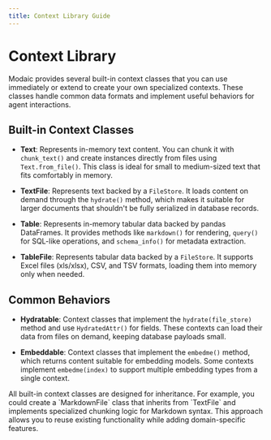 ```yaml
---
title: Context Library Guide
---
```


# Context Library

Modaic provides several built-in context classes that you can use immediately or extend to create your own specialized contexts. These classes handle common data formats and implement useful behaviors for agent interactions.

## Built-in Context Classes

- **Text**: Represents in-memory text content. You can chunk it with `chunk_text()` and create instances directly from files using `Text.from_file()`. This class is ideal for small to medium-sized text that fits comfortably in memory.

- **TextFile**: Represents text backed by a `FileStore`. It loads content on demand through the `hydrate()` method, which makes it suitable for larger documents that shouldn't be fully serialized in database records.

- **Table**: Represents in-memory tabular data backed by pandas DataFrames. It provides methods like `markdown()` for rendering, `query()` for SQL-like operations, and `schema_info()` for metadata extraction.

- **TableFile**: Represents tabular data backed by a `FileStore`. It supports Excel files (xls/xlsx), CSV, and TSV formats, loading them into memory only when needed.

## Common Behaviors

- **Hydratable**: Context classes that implement the `hydrate(file_store)` method and use `HydratedAttr()` for fields. These contexts can load their data from files on demand, keeping database payloads small.

- **Embeddable**: Context classes that implement the `embedme()` method, which returns content suitable for embedding models. Some contexts implement `embedme(index)` to support multiple embedding types from a single context.

<Tip>
All built-in context classes are designed for inheritance. For example, you could create a `MarkdownFile` class that inherits from `TextFile` and implements specialized chunking logic for Markdown syntax. This approach allows you to reuse existing functionality while adding domain-specific features.
</Tip>